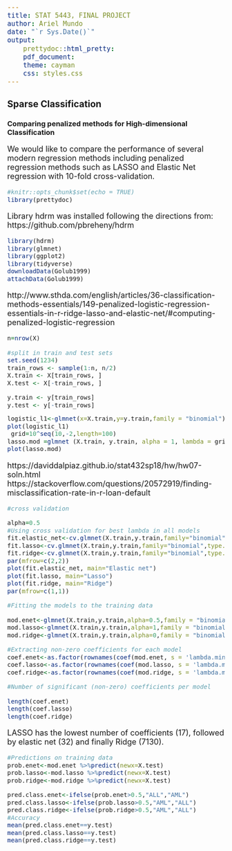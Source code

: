 ```yaml
---
title: STAT 5443, FINAL PROJECT
author: Ariel Mundo
date: "`r Sys.Date()`"
output:
    prettydoc::html_pretty:
    pdf_document: 
    theme: cayman
    css: styles.css
---
```

<style type="text/css">

p {
   font-size: 18px;
}
code.r{
  font-size: 14px;
}
pre {
  font-size: 18px
}
</style>

## Sparse Classification 

### Comparing penalized methods for High-dimensional Classification

We would like to compare the performance of several modern regression methods including penalized regression methods such as LASSO and Elastic Net regression with 10-fold cross-validation. 

```r
#knitr::opts_chunk$set(echo = TRUE)
library(prettydoc)
```

Library hdrm was installed following the directions from:
https://github.com/pbreheny/hdrm


```r

library(hdrm)
library(glmnet)
library(ggplot2)
library(tidyverse)
downloadData(Golub1999)
attachData(Golub1999)
```
http://www.sthda.com/english/articles/36-classification-methods-essentials/149-penalized-logistic-regression-essentials-in-r-ridge-lasso-and-elastic-net/#computing-penalized-logistic-regression



```r
n=nrow(X)

#split in train and test sets
set.seed(1234)
train_rows <- sample(1:n, n/2)
X.train <- X[train_rows, ]
X.test <- X[-train_rows, ]

y.train <- y[train_rows]
y.test <- y[-train_rows]

```

```r

logistic_l1<-glmnet(x=X.train,y=y.train,family = "binomial")
plot(logistic_l1)
 grid=10^seq(10,-2,length=100)
lasso.mod =glmnet (X.train, y.train, alpha = 1, lambda = grid)
plot(lasso.mod)

```
https://daviddalpiaz.github.io/stat432sp18/hw/hw07-soln.html
https://stackoverflow.com/questions/20572919/finding-misclassification-rate-in-r-loan-default

```r
#cross validation

alpha=0.5
#Using cross validation for best lambda in all models
fit.elastic_net<-cv.glmnet(X.train,y.train,family="binomial",type.measure = "class",alpha=alpha)
fit.lasso<-cv.glmnet(X.train,y.train,family="binomial",type.measure = "class",alpha=1)
fit.ridge<-cv.glmnet(X.train,y.train,family="binomial",type.measure = "class",alpha=0)
par(mfrow=c(2,2))
plot(fit.elastic_net, main="Elastic net")
plot(fit.lasso, main="Lasso")
plot(fit.ridge, main="Ridge")
par(mfrow=c(1,1))

#Fitting the models to the training data

mod.enet<-glmnet(X.train,y.train,alpha=0.5,family = "binomial",lambda=fit.elastic_net$lambda.min)
mod.lasso<-glmnet(X.train,y.train,alpha=1,family = "binomial",lambda=fit.lasso$lambda.min)
mod.ridge<-glmnet(X.train,y.train,alpha=0,family = "binomial",lambda=fit.ridge$lambda.min)

#Extracting non-zero coefficients for each model
coef.enet<-as.factor(rownames(coef(mod.enet, s = 'lambda.min'))[coef(mod.enet, s = 'lambda.min')[,1]!= 0])
coef.lasso<-as.factor(rownames(coef(mod.lasso, s = 'lambda.min'))[coef(mod.lasso, s = 'lambda.min')[,1]!= 0])
coef.ridge<-as.factor(rownames(coef(mod.ridge, s = 'lambda.min'))[coef(mod.ridge, s = 'lambda.min')[,1]!= 0])

#Number of significant (non-zero) coefficients per model

length(coef.enet)
length(coef.lasso)
length(coef.ridge)
```

LASSO has the lowest number of coefficients (17), followed by elastic net (32) and finally Ridge (7130).


```r


#Predictions on training data
prob.enet<-mod.enet %>%predict(newx=X.test)
prob.lasso<-mod.lasso %>%predict(newx=X.test)
prob.ridge<-mod.ridge %>%predict(newx=X.test)

pred.class.enet<-ifelse(prob.enet>0.5,"ALL","AML")
pred.class.lasso<-ifelse(prob.lasso>0.5,"AML","ALL")
pred.class.ridge<-ifelse(prob.ridge>0.5,"AML","ALL")
#Accuracy
mean(pred.class.enet==y.test)
mean(pred.class.lasso==y.test)
mean(pred.class.ridge==y.test)
```


